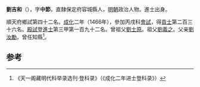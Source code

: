 '''劉吉和'''（{{bd|1434年||？}}），字'''中節'''，直隸保定府容城縣人，[[明朝|明朝]]政治人物。進士出身。

順天府鄉試第四十二名。[[成化|成化]]二年（1466年），參加丙戌科[[會試|會試]]，得[[貢士|貢士]]第二百三十六名。[[殿試|殿試]]登[[進士|進士]]第三甲第一百九十二名。曾祖父[[劉士原|劉士原]]。祖父[[劉義之|劉義之]]。父亲[[劉汝勵|劉汝勵]]，曾任知縣<ref>《天一阁藏明代科举录选刊·登科录》（《成化二年进士登科录》）</ref>。

==参考==
{{reflist}}
{{明朝人物小作品}}
{{成化二年丙戌科殿試金榜}}